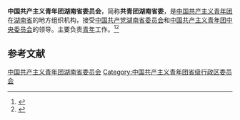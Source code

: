 {{Infobox PRCG
|机构名称 = 中国共产主义青年团<br />湖南省委员会
|标志1    = China Youth League logo.svg
|上级机构 = [[中国共产主义青年团中央委员会|中国共产主义青年团中央委员会]]
|机构类型 = [[人民团体|人民团体]]
|行政级别 = 正地厅级
|届数     = 
|任期始   = 
|职位1    = 书　记
|人员1    = [[李志超_(1980年)|李志超]]
|职位2    = 副书记
|人员2    = 夏彬华{{wrap}}刘　静
|人数2    = 2
|职位3    =
|人员3    =
|组织法规 = [[s:中国共产主义青年团章程|中国共产主义青年团章程]]
|中共上级 = [[中国共产党湖南省委员会|中国共产党湖南省委员会]]
|中共本级 = 中国共产党中国共产主义青年团湖南省委员会[[党组|党组]]
|场所1    =
|地址1    =
|邮编1    =
|电话1    =
|网站     = 湖南共青团
|网址     = https://www.hngqt.org.cn/
|时期1    =
|机构1    =
|时期2    =
|机构2    =
}}
'''中国共产主义青年团湖南省委员会'''，简称'''共青团湖南省委'''，是[[中国共产主义青年团|中国共产主义青年团]]在[[湖南省|湖南省]]的地方组织机构，接受[[中国共产党湖南省委员会|中国共产党湖南省委员会]]和[[中国共产主义青年团中央委员会|中国共产主义青年团中央委员会]]的领导。主要负责[[青年|青年]]工作。<ref>{{Cite book|title=湖南大辞典|author=禹舜主编; 朱益民, 姚洪波, 易延绶等副主编|publisher=新华出版社|year=1995|isbn=|location=北京|pages=}}</ref><ref>{{Cite book|title=湖南百科全书|author=禹舜主编; 洪期钧副主编|publisher=岳麓书社|year=1999|isbn=|location=长沙|pages=}}</ref>

== 参考文献 ==
{{Reflist}}

{{中华人民共和国各省级行政区|委员会|中国共产主义青年团|仅内地=yes}}

{{Authority control}}
[[Category:中国共产主义青年团湖南省委员会|]]
[[Category:中国共产主义青年团省级行政区委员会|Category:中国共产主义青年团省级行政区委员会]]